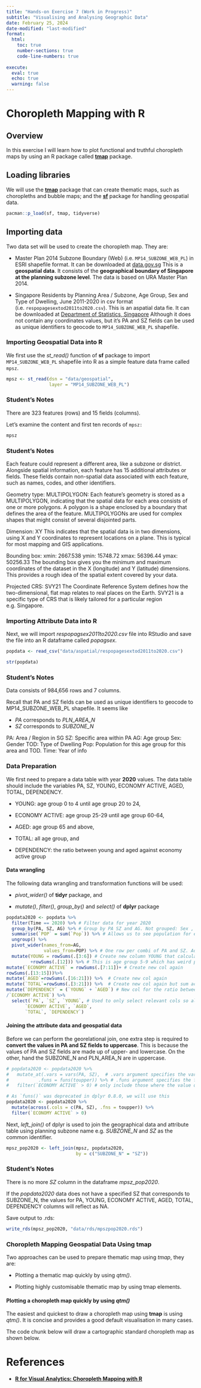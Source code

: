 ```yaml
---
title: "Hands-on Exercise 7 (Work in Progress)"
subtitle: "Visualising and Analysing Geographic Data"
date: February 25, 2024
date-modified: "last-modified"
format:
  html:
    toc: true
    number-sections: true
    code-line-numbers: true
    
execute: 
  eval: true
  echo: true
  warning: false  
---
```


# **Choropleth Mapping with R**

## Overview

In this exercise I will learn how to plot functional and truthful choropleth maps by using an R package called [**tmap**](https://cran.r-project.org/web/packages/tmap/) package.

## Loading libraries

We will use the [**tmap**](https://cran.r-project.org/web/packages/tmap/) package that can create thematic maps, such as choropleths and bubble maps; and the [**sf**](https://cran.r-project.org/web/packages/sf/) package for handling geospatial data.

```r
pacman::p_load(sf, tmap, tidyverse)
```

## Importing data

Two data set will be used to create the choropleth map. They are:

-   Master Plan 2014 Subzone Boundary (Web) (i.e. `MP14_SUBZONE_WEB_PL`) in ESRI shapefile format. It can be downloaded at [data.gov.sg](https://data.gov.sg/) This is a **geospatial data**. It consists of the **geographical boundary of Singapore at the planning subzone level**. The data is based on URA Master Plan 2014.

-   Singapore Residents by Planning Area / Subzone, Age Group, Sex and Type of Dwelling, June 2011-2020 in csv format (i.e. `respopagesextod2011to2020.csv`). This is an aspatial data fie. It can be downloaded at [Department of Statistics, Singapore](https://www.singstat.gov.sg/) Although it does not contain any coordinates values, but it’s PA and SZ fields can be used as unique identifiers to geocode to `MP14_SUBZONE_WEB_PL` shapefile.

### **Importing Geospatial Data into R**

We first use the *st_read()* function of **sf** package to import `MP14_SUBZONE_WEB_PL` shapefile into R as a simple feature data frame called `mpsz`.

```r
mpsz <- st_read(dsn = "data/geospatial", 
                layer = "MP14_SUBZONE_WEB_PL")
```

::: callout-note
### Student's Notes

There are 323 features (rows) and 15 fields (columns).
:::

Let's examine the content and first ten records of `mpsz:`

```r
mpsz
```

::: callout-note
### Student's Notes

Each feature could represent a different area, like a subzone or district. Alongside spatial information, each feature has 15 additional attributes or fields. These fields contain non-spatial data associated with each feature, such as names, codes, and other identifiers.

Geometry type: MULTIPOLYGON: Each feature's geometry is stored as a MULTIPOLYGON, indicating that the spatial data for each area consists of one or more polygons. A polygon is a shape enclosed by a boundary that defines the area of the feature. MULTIPOLYGONs are used for complex shapes that might consist of several disjointed parts.

Dimension: XY This indicates that the spatial data is in two dimensions, using X and Y coordinates to represent locations on a plane. This is typical for most mapping and GIS applications.

Bounding box: xmin: 2667.538 ymin: 15748.72 xmax: 56396.44 ymax: 50256.33 The bounding box gives you the minimum and maximum coordinates of the dataset in the X (longitude) and Y (latitude) dimensions. This provides a rough idea of the spatial extent covered by your data.

Projected CRS: SVY21 The Coordinate Reference System defines how the two-dimensional, flat map relates to real places on the Earth. SVY21 is a specific type of CRS that is likely tailored for a particular region e.g. Singapore.
:::

### **Importing Attribute Data into R**

Next, we will import *respopagsex2011to2020.csv* file into RStudio and save the file into an R dataframe called *popagsex*.

```r
popdata <- read_csv("data/aspatial/respopagesextod2011to2020.csv")
```

```r
str(popdata)
```

::: callout-note
### Student's Notes

Data consists of 984,656 rows and 7 columns.

Recall that PA and SZ fields can be used as unique identifiers to geocode to MP14_SUBZONE_WEB_PL shapefile. It seems like

-   *PA* corresponds to *PLN_AREA_N*
-   *SZ* corresponds to *SUBZONE_N*

PA: Area / Region in SG SZ: Specific area within PA AG: Age group Sex: Gender TOD: Type of Dwelling Pop: Population for this age group for this area and TOD. Time: Year of info
:::

### **Data Preparation**

We first need to prepare a data table with year **2020** values. The data table should include the variables PA, SZ, YOUNG, ECONOMY ACTIVE, AGED, TOTAL, DEPENDENCY.

-   YOUNG: age group 0 to 4 until age group 20 to 24,

-   ECONOMY ACTIVE: age group 25-29 until age group 60-64,

-   AGED: age group 65 and above,

-   TOTAL: all age group, and

-   DEPENDENCY: the ratio between young and aged against economy active group

#### Data wrangling

The following data wrangling and transformation functions will be used:

-   *pivot_wider()* of **tidyr** package, and

-   *mutate()*, *filter()*, *group_by()* and *select()* of **dplyr** package

```r
popdata2020 <- popdata %>%
  filter(Time == 2020) %>% # Filter data for year 2020
  group_by(PA, SZ, AG) %>% # Group by PA SZ and AG. Not grouped: Sex , TOD. So we will see sum of age across each TOD and Gender for group. 
  summarise(`POP` = sum(`Pop`)) %>% # Allows us to see population for each of the group, adding up for all type of TOD and Gender. 
  ungroup() %>% 
  pivot_wider(names_from=AG, 
              values_from=POP) %>% # One row per combi of PA and SZ. Add columns for the Age Groups. Each value is the sum Pop for that age group. 
  mutate(YOUNG = rowSums(.[3:6]) # Create new column YOUNG that calculates sum of values in columns 3 to 6 for each row. The . notation is a placeholder that refers to the current data frame being manipulated. 
         +rowSums(.[12])) %>% # This is age group 5-9 which has weird position in column 12. 
mutate(`ECONOMY ACTIVE` = rowSums(.[7:11])+ # Create new col again 
rowSums(.[13:15]))%>%
mutate(`AGED`=rowSums(.[16:21])) %>%  # Create new col again 
mutate(`TOTAL`=rowSums(.[3:21])) %>%  # Create new col again but sum across all age groups
mutate(`DEPENDENCY` = (`YOUNG` + `AGED`) # New col for the ratio between young and aged against economy active group
/`ECONOMY ACTIVE`) %>%
  select(`PA`, `SZ`, `YOUNG`, # Used to only select relevant cols so all the age Group cols are dropped. 
       `ECONOMY ACTIVE`, `AGED`, 
       `TOTAL`, `DEPENDENCY`)
```

#### Joining the attribute data and geospatial data

Before we can perform the georelational join, one extra step is required to **convert the values in PA and SZ fields to uppercase**. This is because the values of PA and SZ fields are made up of upper- and lowercase. On the other, hand the SUBZONE_N and PLN_AREA_N are in uppercase.

```r
# popdata2020 <- popdata2020 %>%
#   mutate_at(.vars = vars(PA, SZ),  # .vars argument specifies the variables (or columns) on which the function specified by .funs will be applied. 
#           .funs = funs(toupper)) %>% # .funs argument specifies the function(s) to apply to the selected variables. toupper function will be applied to each of the selected variables.
#   filter(`ECONOMY ACTIVE` > 0) # only include those where the value of the ECONOMY ACTIVE column is greater than 0.

# As `funs()` was deprecated in dplyr 0.8.0, we will use this
popdata2020 <- popdata2020 %>%
  mutate(across(.cols = c(PA, SZ), .fns = toupper)) %>%
  filter(`ECONOMY ACTIVE` > 0)
```

Next, *left_join()* of dplyr is used to join the geographical data and attribute table using planning subzone name e.g. *SUBZONE_N* and *SZ* as the common identifier.

```r
mpsz_pop2020 <- left_join(mpsz, popdata2020,
                          by = c("SUBZONE_N" = "SZ"))
```

::: callout-note
### Student's Notes

There is no more *SZ* column in the dataframe *mpsz_pop2020*.

If the *popdata2020* data does not have a specified SZ that corresponds to SUBZONE_N, the values for PA, YOUNG, ECONOMY ACTIVE, AGED, TOTAL, DEPENDENCY columns will reflect as NA.
:::

Save output to .rds:

```r
write_rds(mpsz_pop2020, "data/rds/mpszpop2020.rds")
```

### Choropleth Mapping Geospatial Data Using tmap

Two approaches can be used to prepare thematic map using *tmap*, they are:

-   Plotting a thematic map quickly by using *qtm()*.

-   Plotting highly customisable thematic map by using tmap elements.

#### Plotting a choropleth map quickly by using *qtm()*

The easiest and quickest to draw a choropleth map using **tmap** is using *qtm()*. It is concise and provides a good default visualisation in many cases.

The code chunk below will draw a cartographic standard choropleth map as shown below.

# References

-   [**R for Visual Analytics: Choropleth Mapping with R**](https://r4va.netlify.app/chap21)
